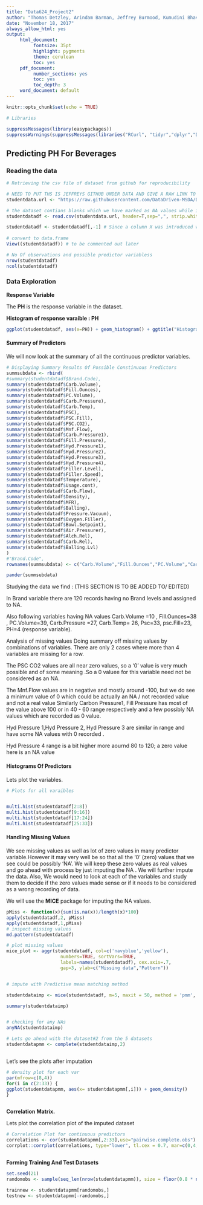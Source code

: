 ---
title: "Data624_Project2"
author: "Thomas Detzley, Arindam Barman, Jeffrey Burmood, Kumudini Bhave"
date: "November 18, 2017"
always_allow_html: yes
output: 
     html_document:
          fontsize: 35pt
          highlight: pygments
          theme: cerulean
          toc: yes
     pdf_document:
          number_sections: yes
          toc: yes
          toc_depth: 3
     word_document: default
---



```{r setup, include=FALSE}
knitr::opts_chunk$set(echo = TRUE)
```

```{r loadlib, include=FALSE, warning=FALSE, message=FALSE, tidy=TRUE, tidy.opts=list(width.cutoff=150)}



# Libraries

suppressMessages(library(easypackages))
suppressWarnings(suppressMessages(libraries("RCurl", "tidyr","dplyr","DT","knit", "ggplot2","Amelia","corrplot","mi","mice","DMwR","fBasics","forecast","tidyverse", "nnet", "kernlab", "caret", "car", "earth", "pander", "randomForest", "mlbench","ModelMetrics", "lars", "MASS", "stats", "pls", "psych", "corrplot", "Hmisc", "mi", "betareg", "mice", "rpart", "party", "partykit", "gbm", "ipred", "VIM")))

```



## Predicting PH For Beverages


### Reading the data


```{r loaddata, warning=FALSE,message=FALSE, tidy=TRUE, tidy.opts=list(width.cutoff=150)}

# Retrieving the csv file of dataset from github for reproducibility

# NEED TO PUT THS IS JEFFREYS GITHUB UNDER DATA AND GIVE A RAW LINK TO THAT
studentdata.url <- "https://raw.githubusercontent.com/DataDriven-MSDA/DATA624_PredictiveAnalytics/master/Final_Project.csv"

# the dataset contians blanks which we have marked as NA values while importing
studentdatadf <- read.csv(studentdata.url, header=T,sep=",", strip.white=T, na.strings=c("","NA"))

studentdatadf <- studentdatadf[,-1] # Since a column X was introduced when converint into csv
     
# convert to data.frame
View((studentdatadf)) # to be commented out later

# No Of observations and possible predictor variabless
nrow(studentdatadf)
ncol(studentdatadf)


```


### Data Exploration

**Response Variable**

The **PH** is the response variable in the dataset. 

**Histogram of response varaible : PH**
```{r dataex, warning=FALSE, message=FALSE, tidy=TRUE, tidy.opts=list(width.cutoff=150)}

ggplot(studentdatadf, aes(x=PH)) + geom_histogram() + ggtitle("Histogram Response variable : PH")

```

#### Summary of Predictors
We will now look at the summary of all the continuous predictor variables.

```{r datasumm, warning=FALSE, message=FALSE, tidy=TRUE, tidy.opts=list(width.cutoff=150)}


# Displaying Summary Results Of Possible Constinuous Predictors
summsubdata <- rbind(
#summary(studentdatadf$Brand.Code),
summary(studentdatadf$Carb.Volume),
summary(studentdatadf$Fill.Ounces),
summary(studentdatadf$PC.Volume),
summary(studentdatadf$Carb.Pressure),
summary(studentdatadf$Carb.Temp),
summary(studentdatadf$PSC),
summary(studentdatadf$PSC.Fill),
summary(studentdatadf$PSC.CO2),
summary(studentdatadf$Mnf.Flow),
summary(studentdatadf$Carb.Pressure1),
summary(studentdatadf$Fill.Pressure),
summary(studentdatadf$Hyd.Pressure1),
summary(studentdatadf$Hyd.Pressure2),
summary(studentdatadf$Hyd.Pressure3),
summary(studentdatadf$Hyd.Pressure4),
summary(studentdatadf$Filler.Level),
summary(studentdatadf$Filler.Speed),
summary(studentdatadf$Temperature),
summary(studentdatadf$Usage.cont),
summary(studentdatadf$Carb.Flow),
summary(studentdatadf$Density),
summary(studentdatadf$MFR),
summary(studentdatadf$Balling),
summary(studentdatadf$Pressure.Vacuum),
summary(studentdatadf$Oxygen.Filler),
summary(studentdatadf$Bowl.Setpoint),
summary(studentdatadf$Air.Pressurer),
summary(studentdatadf$Alch.Rel),
summary(studentdatadf$Carb.Rel),
summary(studentdatadf$Balling.Lvl)
)
#"Brand.Code",
rownames(summsubdata) <- c("Carb.Volume","Fill.Ounces","PC.Volume","Carb.Pressure","Carb.Temp","PSC","PSC.Fill","PSC.CO2","Mnf.Flow","Carb.Pressure1","Fill.Pressure","Hyd.Pressure1","Hyd.Pressure2","Hyd.Pressure3","Hyd.Pressure4","Filler.Level","Filler.Speed","Temperature","Usage.cont","Carb.Flow","Density","MFR","Balling","Pressure.Vacuum","Oxygen.Filler","Bowl.Setpoint","Air.Pressurer","Alch.Rel","Carb.Rel","Balling.Lvl")

pander(summsubdata)


```



Studying the data we find : (THIS SECTION IS TO BE ADDED TO/ EDITED)

In Brand variable there are 120 records having no Brand levels and assigned to NA.

Also following variables having NA values  Carb.Volume =10 , Fill.Ounces=38 , PC.Volume=39, Carb.Pressure =27, Carb.Temp= 26, Psc=33, psc.Fill=23, PH=4 (response variable). 


Analysis of missing values Doing summary off missing values by combinations of variables. There are only 2 cases where more than 4 variables are missing for a row.



The PSC CO2 values are all near zero values, so a '0' value is very much possible and of some meaning .So a 0 valuee for this variable need not be considered as an NA.

The Mnf.Flow values are in negative and mostly around -100, but we do see a minimum value of 0 which could be actually an NA / not recorded value and not a real value
Similarly Carbon Pressure1, Fill Pressure has most of the value above 100 or in 40 - 60 range respectively and a few possibly NA values which are recorded as 0 value.

Hyd Pressure 1,Hyd Pressure 2, Hyd Pressure 3 are similar in range and have some NA values with 0 recorded . 

Hyd Pressure 4 range is a bit higher more aournd 80 to 120; a zero value here is an NA value


#### Histograms Of Predictors
Lets plot the variables.



```{r datahist, warning=FALSE, message=FALSE, tidy=TRUE, tidy.opts=list(width.cutoff=150)}
# Plots for all varaibles


multi.hist(studentdatadf[2:8])
multi.hist(studentdatadf[9:16])
multi.hist(studentdatadf[17:24])
multi.hist(studentdatadf[25:33])


```


#### Handling Missing Values

We  see missing values as well as lot of zero values in many predictor variable.However it may very well be so that all the '0' (zero) values that we see could be possibly 'NA'. We will keep these zero values as real values and go ahead with process by just imputing the NA .
We will further impute the data. Also, We would need to look at each of the variables and study them to decide if the zero values  made sense or if it needs to be considered as a wrong recording of data.

We will use the **MICE** package for imputing the NA values.

```{r missval,echo=FALSE, results="hide", warning=FALSE, message=FALSE, tidy=TRUE, tidy.opts=list(width.cutoff=150)}


pMiss <- function(x){sum(is.na(x))/length(x)*100}
apply(studentdatadf,2, pMiss)
apply(studentdatadf,1,pMiss)
# inspect missing values
md.pattern(studentdatadf)
```

```{r missvalplot, warning=FALSE, message=FALSE, tidy=TRUE, tidy.opts=list(width.cutoff=150)}



# plot missing values
mice_plot <- aggr(studentdatadf, col=c('navyblue','yellow'),
                    numbers=TRUE, sortVars=TRUE,
                    labels=names(studentdatadf), cex.axis=.7,
                    gap=3, ylab=c("Missing data","Pattern"))


# impute with Predictive mean matching method

studentdataimp <- mice(studentdatadf, m=5, maxit = 50, method = 'pmm', seed = 500, printFlag = F)

summary(studentdataimp)


# checking for any NAs
anyNA(studentdataimp)

# Lets go ahead with the dataset#2 from the 5 datasets
studentdatapmm <- complete(studentdataimp,2)



```

Let's see the plots after imputation


```{r dataplot, warning=FALSE, message=FALSE, tidy=TRUE, tidy.opts=list(width.cutoff=150)}

# density plot for each var
par(mfrow=c(8,4))
for(i in c(2:33)) {
ggplot(studentdatapmm, aes(x= studentdatapmm[,i])) + geom_density()
}



```



**Correlation Matrix.**

Lets plot the correlation plot of the imputed dataset

```{r corr, warning=FALSE, message=FALSE, tidy=TRUE, tidy.opts=list(width.cutoff=150)}

# Correlation Plot for continuous predictors
correlations <- cor(studentdatapmm[,2:33],use="pairwise.complete.obs")
corrplot::corrplot(correlations, type="lower", tl.cex = 0.7, mar=c(0,4,0,4),c1.cex=2.5)



```

**Forming Training And Test Datasets**

```{r traintest, warning=FALSE, message=FALSE, tidy=TRUE, tidy.opts=list(width.cutoff=150)}

set.seed(21)
randomobs <- sample(seq_len(nrow(studentdatapmm)), size = floor(0.8 * nrow(studentdatapmm)))

trainnew <- studentdatapmm[randomobs,]
testnew <- studentdatapmm[-randomobs,]


```

